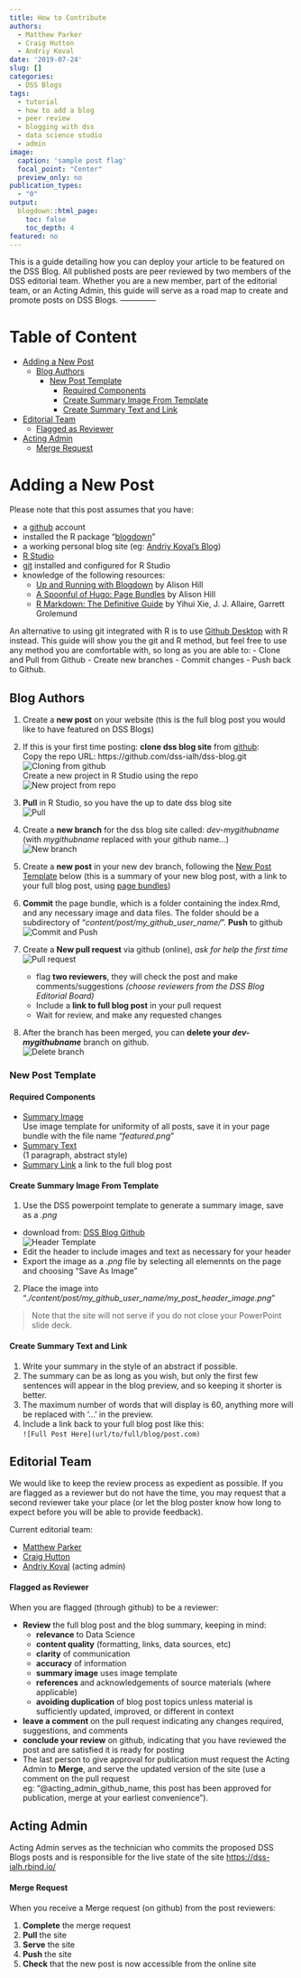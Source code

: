 ```yaml
---
title: How to Contribute
authors:
  - Matthew Parker
  - Craig Hutton
  - Andriy Koval 
date: '2019-07-24'
slug: []
categories:
  - DSS Blogs
tags:
  - tutorial
  - how to add a blog
  - peer review
  - blogging with dss
  - data science studio
  - admin
image: 
  caption: 'sample post flag'
  focal_point: "Center"
  preview_only: no
publication_types:
  - "0"  
output:
  blogdown::html_page:
    toc: false
    toc_depth: 4
featured: no
---
```


<!-- # Publication type. -->
<!-- # Legend: -->
<!-- # 0 = Uncategorized -->
<!-- # 1 = Conference proceedings -->
<!-- # 2 = Journal -->
<!-- # 3 = Work in progress -->
<!-- # 4 = Technical report -->
<!-- # 5 = Book -->
<!-- # 6 = Book chapter -->

This is a guide detailing how you can deploy your article to be featured on the DSS Blog. All published posts are peer reviewed by two members of the DSS editorial team. Whether you are a new member, part of the editorial team, or an Acting Admin, this guide will serve as a road map to create and promote  posts on DSS Blogs. -------------- 


# Table of Content

- [Adding a New Post](#adding-a-new-post)
  - [Blog Authors](#blog-authors)
    - [New Post Template](#link:newposttemplate)
      - [Required Components](#required-components)
      - [Create Summary Image From Template](#summaryimage)
      - [Create Summary Text and Link](#summarytext)
- [Editorial Team](#editorial-team) 
  - [Flagged as Reviewer](#flagged-as-reviewer)
- [Acting Admin](#acting-admin)
  - [Merge Request](#merge-request)



# Adding a New Post

Please note that this post assumes that you have:

* a [github](https://github.com) account
* installed the R package "[blogdown](https://CRAN.R-project.org/package=blogdown)"
* a working personal blog site (eg: [Andriy Koval's Blog](http://andriy.rbind.io/))
* [R Studio](https://www.rstudio.com/)
* [git](http://r-pkgs.had.co.nz/git.html) installed and configured for R Studio
* knowledge of the following resources:
    - [Up and Running with Blogdown](https://alison.rbind.io/post/up-and-running-with-blogdown/) by Alison Hill
    - [A Spoonful of Hugo: Page Bundles](https://alison.rbind.io/post/2019-02-21-hugo-page-bundles/) by Alison Hill
    - [R Markdown: The Definitive Guide](https://bookdown.org/yihui/rmarkdown/) by Yihui Xie, J. J. Allaire, Garrett Grolemund




An alternative to using git integrated with R is to use [Github Desktop](https://desktop.github.com/) with R instead. This guide will show you the git and R method, but feel free to use any method you are comfortable with, so long as you are able to: 
- Clone and Pull from Github
- Create new branches
- Commit changes
- Push back to Github.



## Blog Authors

1. Create a **new post** on your website (this is the full blog post you would like to have featured on DSS Blogs)
2. If this is your first time posting: **clone dss blog site** from [github](https://github.com/dss-ialh/dss-blog):  
Copy the repo URL: https://github.com/dss-ialh/dss-blog.git  
![Cloning from github](images/cloning-from-github.png)  
Create a new project in R Studio using the repo  
![New project from repo](images/cloning-from-github2.png)

3. **Pull** in R Studio, so you have the up to date dss blog site  
![Pull](images/pull-to-rstudio.png)
4. Create a **new branch** for the dss blog site called: _dev-mygithubname_  (with _mygithubname_ replaced with your github name...)  
![New branch](images/new-dev-branch.png)
5. Create a **new post** in your new dev branch, following the [New Post Template](#link:newposttemplate) below (this is a summary of your new blog post, with a link to your full blog post, using [page bundles](https://gohugo.io/content-management/page-bundles/))  
  
6. **Commit** the page bundle, which is a folder containing the index.Rmd, and any necessary image and data files. The folder should be a subdirectory of  "_content/post/my_github_user_name/_". **Push** to github  
![Commit and Push](images/commit-push.png)
7. Create a **New pull request** via github (online), _ask for help the first time_  
![Pull request](images/pull-request.png)
    - flag **two reviewers**, they will check the post and make comments/suggestions *(choose reviewers from the DSS Blog Editorial Board)*  
    - Include a **link to full blog post** in your pull request
    - Wait for review, and make any requested changes
8. After the branch has been merged, you can **delete your _dev-mygithubname_** branch on github.  
![Delete branch](images/delete-branch.png)

### New Post Template {#link:newposttemplate}

#### Required Components  
* [Summary Image](#summaryimage)   
Use image template for uniformity of all posts, save it in your page bundle with the file name "*featured.png*"
* [Summary Text](#summarytext)     
(1 paragraph, abstract style)
* [Summary Link](#summarytext) a link to the full blog post  

#### Create Summary Image From Template {#summaryimage}

1. Use the DSS powerpoint template to generate a summary image, save as a *.png*  
- download from: [DSS Blog Github](https://github.com/dss-ialh/dss-blog/raw/master/static/img/featured-flag-template.pptx)  
![Header Template](images/featured-flag-template.png)
- Edit the header to include images and text as necessary for your header  
- Export the image as a *.png* file by selecting all elemennts on the page and choosing "Save As Image"
2. Place the image into “*./content/post/my_github_user_name/my_post_header_image.png*”  

> Note that the site will not serve if you do not close your PowerPoint slide deck.  

#### Create Summary Text and Link {#summarytext}

1. Write your summary in the style of an abstract if possible.
2. The summary can be as long as you wish, but only the first few sentences will appear in the blog preview, and so keeping it shorter is better.
3. The maximum number of words that will display is 60, anything more will be replaced with '...' in the preview.
4. Include a link back to your full blog post like this:  
`  ![Full Post Here](url/to/full/blog/post.com)`

## Editorial Team

We would like to keep the review process as expedient as possible. If you are flagged as a reviewer but do not have the time, you may request that a second reviewer take your place (or let the blog poster know how long to expect before you will be able to provide feedback).

Current editorial team:   

* [Matthew Parker](https://matthew-parker.rbind.io/)    
* [Craig Hutton](https://craig.rbind.io/)     
* [Andriy Koval](http://andriy.rbind.io/) (acting admin)    

#### Flagged as Reviewer

When you are flagged (through github) to be a reviewer:

* __Review__ the full blog post and the blog summary, keeping in mind:
    - __relevance__ to Data Science
    - __content quality__ (formatting, links, data sources, etc)
    - __clarity__ of communication
    - __accuracy__ of information
    - __summary image__ uses image template 
    - __references__ and acknowledgements of source materials (where applicable)
    - __avoiding duplication__ of blog post topics unless material is sufficiently updated, improved, or different in context
* __leave a comment__ on the pull request indicating any changes required, suggestions, and comments
* __conclude your review__ on github, indicating that you have reviewed the post and are satisfied it is ready for posting
* The last person to give approval for publication must request the Acting Admin to __Merge__, and serve the updated version of the site (use a comment on the pull request  
eg: "@acting_admin_github_name, this post has been approved for publication, merge at your earliest convenience"). 


## Acting Admin

Acting Admin serves as the technician who commits the proposed DSS Blogs posts and is responsible for the live state of the site [https://dss-ialh.rbind.io/](https://dss-ialh.rbind.io/)

#### Merge Request 

When you receive a Merge request (on github) from the post reviewers:

1. __Complete__ the merge request
2. __Pull__ the site
3. __Serve__ the site
4. __Push__ the site
5. __Check__ that the new post is now accessible from the online site
